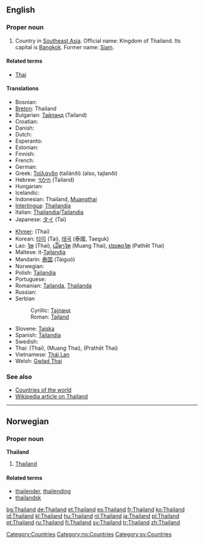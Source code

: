 ==English==
{{wikipedia}}
===Proper noun===
{{en-proper noun}}

# Country in [[Southeast Asia]]. Official name: Kingdom of Thailand. Its capital is [[Bangkok]]. Former name: [[Siam]].

====Related terms====
*[[Thai]]

====Translations====
{{trans-top|Country in Southeast Asia}}
*Bosnian: {{t-|bs|Tajland|m}}
*[[Breton]]: Thailand
*Bulgarian: [[Тайланд]] (Tailand)
*Croatian: {{t-|hr|Tajland|m}}
*Danish: {{t-|da|Thailand}}
*Dutch: {{t+|nl|Thailand}}
*Esperanto: {{t-|eo|Tajlando|xs=Esperanto}}
*Estonian: {{t-|et|Tai}}
*Finnish: {{t+|fi|Thaimaa}}
*French: {{t+|fr|Thaïlande|f}}
*German: {{t+|de|Thailand|n}}
*Greek: [[Ταϊλάνδη]] (tailánði) (also, tajlanði) {{f}}
*Hebrew: [[תילנד]] (Tailand)
*Hungarian: {{t|hu|Thaiföld}}
*Icelandic: {{t+|is|Taíland|n}}
*Indonesian: Thailand, [[Muangthai]]
*[[Interlingua]]: [[Thailandia]]
*Italian: [[Thailandia]]/[[Tailandia]] {{f}}
*Japanese: [[タイ]] (Tai)
{{trans-mid}}
*[[Khmer]]: {{KMchar|[[ថៃ]]}} (Thai)
*Korean: [[타이]] (Tai), [[태국]] (泰國, Taeguk)
*Lao: [[ໄທ]] (Thai), [[ເມືອງໄທ]] (Muang Thai), [[ປະເທດໄທ]] (Pathēt Thai)
*Maltese: it-[[Tajlandja]]
*Mandarin: [[泰国]] (Tàiguó)
*Norwegian: {{t-|no|Thailand}}
*Polish: [[Tajlandia]]
*Portuguese: {{t+|pt|Tailândia}}
*Romanian: [[Tailanda]], [[Thailanda]] {{f}}
*Russian: {{t+|ru|Таиланд|m|tr=Tailánd|sc=Cyrl}}
*Serbian
*:Cyrillic: [[Тајланд#Serbian|Тајланд]] {{m}}
*:Roman: [[Tajland#Serbian|Tajland]] {{m}}
*Slovene: [[Tajska]] {{f}}
*Spanish: [[Tailandia]]
*Swedish: {{t+|sv|Thailand}}
*Thai: {{THchar|[[ไทย]]}} (Thai), {{THchar|[[เมืองไทย]]}} (Muang Thai), {{THchar|[[ประเทศไทย]]}} (Prathēt Thai)
*Vietnamese: [[Thái Lan]]
*Welsh: [[Gwlad Thai]]
{{trans-bottom}}

===See also===
*[[Countries of the world]]
*[[w:Thailand|Wikipedia article on Thailand]]

[[Category:Countries]]

----

==Norwegian==

===Proper noun===
'''Thailand'''

# [[#English|Thailand]]

====Related terms====
*[[thailender]], [[thailending]]
*[[thailandsk]]

[[Category:no:Countries]]
[[Category:sv:Countries]]

[[bg:Thailand]]
[[de:Thailand]]
[[et:Thailand]]
[[es:Thailand]]
[[fr:Thailand]]
[[ko:Thailand]]
[[id:Thailand]]
[[kl:Thailand]]
[[hu:Thailand]]
[[nl:Thailand]]
[[ja:Thailand]]
[[pl:Thailand]]
[[pt:Thailand]]
[[ru:Thailand]]
[[fi:Thailand]]
[[sv:Thailand]]
[[tr:Thailand]]
[[zh:Thailand]]